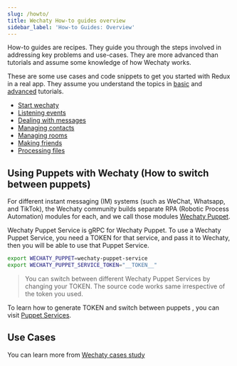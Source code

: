 ```yaml
---
slug: /howto/
title: Wechaty How-to guides overview
sidebar_label: 'How-to Guides: Overview'
---
```


<!-- how-to/cookbook - Explains how to accomplish a specific task. -->

How-to guides are recipes. They guide you through the steps involved in addressing key problems and use-cases. They are more advanced than tutorials and assume some knowledge of how Wechaty works.

These are some use cases and code snippets to get you started with Redux in a real app. They assume you understand the topics in [basic](#b) and [advanced](#a) tutorials.

- [Start wechaty](howto/wechaty.md)
- [Listening events](howto/event.md)
- [Dealing with messages](howto/message.md)
- [Managing contacts](howto/contact.md)
- [Managing rooms](howto/room.md)
- [Making friends](howto/friendship.mdx)
- [Processing files](howto/file-box.md)

## Using Puppets with Wechaty (How to switch between puppets)

For different instant messaging (IM) systems (such as WeChat, Whatsapp, and TikTok), the Wechaty community builds separate RPA (Robotic Process Automation) modules for each, and we call those modules [Wechaty Puppet](https://github.com/wechaty/wechaty-puppet).

Wechaty Puppet Service is gRPC for Wechaty Puppet. To use a Wechaty Puppet Service, you need a TOKEN for that service, and pass it to Wechaty, then you will be able to use that Puppet Service.

```sh
export WECHATY_PUPPET=wechaty-puppet-service
export WECHATY_PUPPET_SERVICE_TOKEN="__TOKEN__"
```

> You can switch between different Wechaty Puppet Services by changing your TOKEN. The source code works same irrespective of the token you used.

To learn how to generate TOKEN and switch between puppets , you can visit [Puppet Services](https://wechaty.js.org/docs/puppet-services/).

## Use Cases

You can learn more from [Wechaty cases study](case-study/overview.md)
